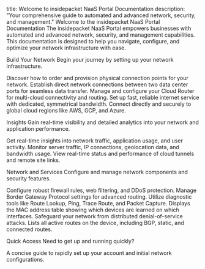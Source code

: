 title: Welcome to insidepacket NaaS Portal Documentation description: "Your comprehensive guide to automated and advanced network, security, and management."
Welcome to the insidepacket NaaS Portal Documentation
The insidepacket NaaS Portal empowers businesses with automated and advanced network, security, and management capabilities. This documentation is designed to help you navigate, configure, and optimize your network infrastructure with ease.

Build Your Network
Begin your journey by setting up your network infrastructure.

<CardGroup cols={2}>
<Card
title="Ordering and Setting Up Network Ports"
icon="network-wired"
href="/docs/build-your-network/ordering-ports"
>
Discover how to order and provision physical connection points for your network.
</Card>
<Card
title="L2 Connectivity (DC-to-DC connection)"
icon="plug"
href="/docs/build-your-network/l2-connectivity"
>
Establish direct network connections between two data center ports for seamless data transfer.
</Card>
<Card
title="Cloud Router"
icon="cloud-arrow-right"
href="/docs/build-your-network/cloud-router"
>
Manage and configure your Cloud Router for multi-cloud connectivity and routing.
</Card>
<Card
title="Dedicated Internet Access (DIA)"
icon="globe"
href="/docs/build-your-network/dia"
>
Set up fast, reliable internet service with dedicated, symmetrical bandwidth.
</Card>
<Card
title="Cloud Connectivity (AWS, GCP, Azure)"
icon="cloud"
href="/docs/build-your-network/cloud-connectivity"
>
Connect directly and securely to global cloud regions like AWS, GCP, and Azure.
</Card>
</CardGroup>

Insights
Gain real-time visibility and detailed analytics into your network and application performance.

<CardGroup cols={2}>
<Card
title="Application Observability Dashboard"
icon="chart-pie"
href="/docs/insights/application-observability"
>
Get real-time insights into network traffic, application usage, and user activity.
</Card>
<Card
title="Network Observability Dashboard"
icon="chart-line"
href="/docs/insights/network-observability"
>
Monitor server traffic, IP connections, geolocation data, and bandwidth usage.
</Card>
<Card
title="Network, Cloud, and Connection Dashboard"
icon="server"
href="/docs/insights/network-cloud-connection"
>
View real-time status and performance of cloud tunnels and remote site links.
</Card>
</CardGroup>

Network and Services
Configure and manage network components and security features.

<CardGroup cols={2}>
<Card
title="Firewall & Security"
icon="shield-halved"
href="/docs/network-services/firewall-security"
>
Configure robust firewall rules, web filtering, and DDoS protection.
</Card>
<Card
title="BGP"
icon="diagram-project"
href="/docs/network-services/bgp"
>
Manage Border Gateway Protocol settings for advanced routing.
</Card>
<Card
title="Looking Glass"
icon="magnifying-glass"
href="/docs/network-services/looking-glass"
>
Utilize diagnostic tools like Route Lookup, Ping, Trace Route, and Packet Capture.
</Card>
<Card
title="MAC Address Table"
icon="ethernet"
href="/docs/network-services/mac-address-table"
>
Displays the MAC address table showing which devices are learned on which interfaces.
</Card>
<Card
title="DDoS Protection"
icon="shield-virus"
href="/docs/network-services/ddos-protection"
>
Safeguard your network from distributed denial-of-service attacks.
</Card>
<Card
title="Routing Table"
icon="route"
href="/docs/network-services/routing-table"
>
Lists all active routes on the device, including BGP, static, and connected routes.
</Card>
</CardGroup>

Quick Access
Need to get up and running quickly?

<CardGroup cols={1}>
<Card
title="Quick Start Guide"
icon="rocket"
href="/docs/quickstart"
>
A concise guide to rapidly set up your account and initial network configurations.
</Card>
</CardGroup>